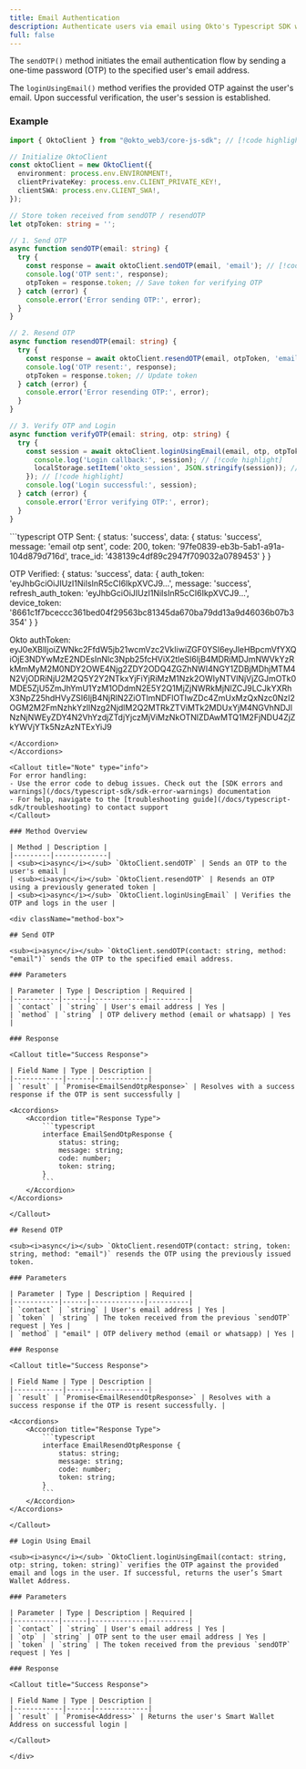 ```yaml
---
title: Email Authentication
description: Authenticate users via email using Okto's Typescript SDK with sendOTP, resendOTP, and loginUsingEmail methods for secure, token-based session management.
full: false
---
```




The `sendOTP()` method initiates the email authentication flow by sending a one-time password (OTP) to the specified user's email address.

The `loginUsingEmail()` method verifies the provided OTP against the user's email. Upon successful verification, the user's session is established.

### Example

<Accordions defaultValue="Usage">
<Accordion title="Usage">
<Tabs items={['TypeScript']}>
<Tab value="TypeScript">

```typescript
import { OktoClient } from "@okto_web3/core-js-sdk"; // [!code highlight]

// Initialize OktoClient
const oktoClient = new OktoClient({ 
  environment: process.env.ENVIRONMENT!,
  clientPrivateKey: process.env.CLIENT_PRIVATE_KEY!,
  clientSWA: process.env.CLIENT_SWA!,
});

// Store token received from sendOTP / resendOTP
let otpToken: string = '';

// 1. Send OTP
async function sendOTP(email: string) {
  try {
    const response = await oktoClient.sendOTP(email, 'email'); // [!code highlight]
    console.log('OTP sent:', response);
    otpToken = response.token; // Save token for verifying OTP
  } catch (error) {
    console.error('Error sending OTP:', error);
  }
}

// 2. Resend OTP
async function resendOTP(email: string) {
  try {
    const response = await oktoClient.resendOTP(email, otpToken, 'email'); // [!code highlight]
    console.log('OTP resent:', response);
    otpToken = response.token; // Update token
  } catch (error) {
    console.error('Error resending OTP:', error);
  }
}

// 3. Verify OTP and Login
async function verifyOTP(email: string, otp: string) {
  try {
    const session = await oktoClient.loginUsingEmail(email, otp, otpToken, (session: any) => { // [!code highlight]
      console.log('Login callback:', session); // [!code highlight]
      localStorage.setItem('okto_session', JSON.stringify(session)); // [!code highlight]
    }); // [!code highlight]
    console.log('Login successful:', session);
  } catch (error) {
    console.error('Error verifying OTP:', error);
  }
}

```
</Tab>
</Tabs>
</Accordion>

<Accordion title="Success Response">
```typescript
OTP Sent: {
    status: 'success',
    data: {
        status: 'success',
        message: 'email otp sent',
        code: 200,
        token: '97fe0839-eb3b-5ab1-a91a-104d879d716d',
        trace_id: '438139c4df89c2947f709032a0789453'
    }
}

OTP Verified: {
    status: 'success',
    data: {
        auth_token: 'eyJhbGciOiJIUzI1NiIsInR5cCI6IkpXVCJ9...',
        message: 'success',
        refresh_auth_token: 'eyJhbGciOiJIUzI1NiIsInR5cCI6IkpXVCJ9...',
        device_token: '8661c1f7bceccc361bed04f29563bc81345da670ba79dd13a9d46036b07b3354'
    }
}

Okto authToken:  eyJ0eXBlIjoiZWNkc2FfdW5jb21wcmVzc2VkIiwiZGF0YSI6eyJleHBpcmVfYXQiOjE3NDYwMzE2NDEsInNlc3Npb25fcHViX2tleSI6IjB4MDRiMDJmNWVkYzRkMmMyM2M0NDY2OWE4Njg2ZDY2ODQ4ZGZhNWI4NGY1ZDBjMDhjMTM4N2VjODRiNjU2M2Q5Y2Y2NTkxYjFiYjRiMzM1Nzk2OWIyNTVlNjVjZGJmOTk0MDE5ZjU5ZmJhYmU1YzM1ODdmN2E5Y2Q1MjZjNWRkMjNlZCJ9LCJkYXRhX3NpZ25hdHVyZSI6IjB4NjRlN2ZiOTlmNDFlOTIwZDc4ZmUxMzQxNzc0NzI2OGM2M2FmNzhkYzllNzg2NjdlM2Q2MTRkZTViMTk2MDUxYjM4NGVhNDJlNzNjNWEyZDY4N2VhYzdjZTdjYjczMjViMzNkOTNlZDAwMTQ1M2FjNDU4ZjZkYWVjYTk5NzAzNTExYiJ9
```
</Accordion>
</Accordions>

<Callout title="Note" type="info">
For error handling:
- Use the error code to debug issues. Check out the [SDK errors and warnings](/docs/typescript-sdk/sdk-error-warnings) documentation
- For help, navigate to the [troubleshooting guide](/docs/typescript-sdk/troubleshooting) to contact support
</Callout>

### Method Overview

| Method | Description |
|---------|-------------|
| <sub><i>async</i></sub> `OktoClient.sendOTP` | Sends an OTP to the user's email |
| <sub><i>async</i></sub> `OktoClient.resendOTP` | Resends an OTP using a previously generated token |
| <sub><i>async</i></sub> `OktoClient.loginUsingEmail` | Verifies the OTP and logs in the user |

<div className="method-box">

## Send OTP

<sub><i>async</i></sub> `OktoClient.sendOTP(contact: string, method: "email")` sends the OTP to the specified email address.

### Parameters

| Parameter | Type | Description | Required |
|-----------|------|-------------|----------|
| `contact` | `string` | User's email address | Yes |
| `method` | `string` | OTP delivery method (email or whatsapp) | Yes |

### Response

<Callout title="Success Response">

| Field Name | Type | Description |
|------------|------|-------------|
| `result` | `Promise<EmailSendOtpResponse>` | Resolves with a success response if the OTP is sent successfully |

<Accordions>
    <Accordion title="Response Type">
        ```typescript
        interface EmailSendOtpResponse {
            status: string;
            message: string;
            code: number;
            token: string;
        }
        ```
    </Accordion>
</Accordions>

</Callout>

## Resend OTP

<sub><i>async</i></sub> `OktoClient.resendOTP(contact: string, token: string, method: "email")` resends the OTP using the previously issued token. 

### Parameters

| Parameter | Type | Description | Required |
|-----------|------|-------------|----------|
| `contact` | `string` | User's email address | Yes |
| `token` | `string` | The token received from the previous `sendOTP` request | Yes |
| `method` | "email" | OTP delivery method (email or whatsapp) | Yes |

### Response

<Callout title="Success Response">

| Field Name | Type | Description |
|------------|------|-------------|
| `result` | `Promise<EmailResendOtpResponse>` | Resolves with a success response if the OTP is resent successfully. |

<Accordions>
    <Accordion title="Response Type">
        ```typescript
        interface EmailResendOtpResponse {
            status: string;
            message: string;
            code: number;
            token: string;
        }
        ```
    </Accordion>
</Accordions>

</Callout>

## Login Using Email

<sub><i>async</i></sub> `OktoClient.loginUsingEmail(contact: string, otp: string, token: string)` verifies the OTP against the provided email and logs in the user. If successful, returns the user’s Smart Wallet Address.

### Parameters

| Parameter | Type | Description | Required |
|-----------|------|-------------|----------|
| `contact` | `string` | User's email address | Yes |
| `otp` | `string` | OTP sent to the user email address | Yes |
| `token` | `string` | The token received from the previous `sendOTP` request | Yes |

### Response

<Callout title="Success Response">

| Field Name | Type | Description |
|------------|------|-------------|
| `result` | `Promise<Address>` | Returns the user's Smart Wallet Address on successful login |

</Callout>

</div>
